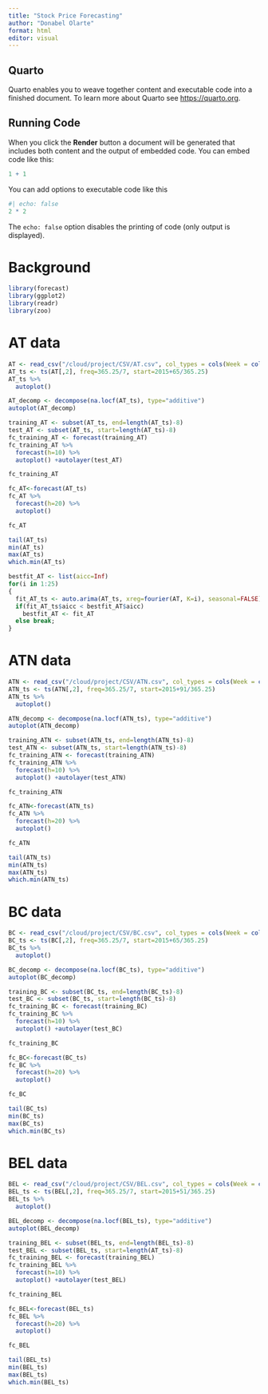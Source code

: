 ```yaml
---
title: "Stock Price Forecasting"
author: "Donabel Olarte"
format: html
editor: visual
---
```


## Quarto

Quarto enables you to weave together content and executable code into a finished document. To learn more about Quarto see <https://quarto.org>.

## Running Code

When you click the **Render** button a document will be generated that includes both content and the output of embedded code. You can embed code like this:

```r
1 + 1
```

You can add options to executable code like this

```r
#| echo: false
2 * 2
```

The `echo: false` option disables the printing of code (only output is displayed).

# Background

```r
library(forecast)
library(ggplot2)
library(readr)
library(zoo)
```

# AT data

```r
AT <- read_csv("/cloud/project/CSV/AT.csv", col_types = cols(Week = col_date(format = "%Y-%m-%d")))
AT_ts <- ts(AT[,2], freq=365.25/7, start=2015+65/365.25)
AT_ts %>%
  autoplot()
```

```r
AT_decomp <- decompose(na.locf(AT_ts), type="additive")
autoplot(AT_decomp)
```

```r
training_AT <- subset(AT_ts, end=length(AT_ts)-8)
test_AT <- subset(AT_ts, start=length(AT_ts)-8)
fc_training_AT <- forecast(training_AT)
fc_training_AT %>%
  forecast(h=10) %>%
  autoplot() +autolayer(test_AT)
```

```r
fc_training_AT
```

```r
fc_AT<-forecast(AT_ts)
fc_AT %>%
  forecast(h=20) %>%
  autoplot()
```

```r
fc_AT
```

```r
tail(AT_ts)
min(AT_ts)
max(AT_ts)
which.min(AT_ts)
```

```r
bestfit_AT <- list(aicc=Inf)
for(i in 1:25)
{
  fit_AT_ts <- auto.arima(AT_ts, xreg=fourier(AT, K=i), seasonal=FALSE)
  if(fit_AT_ts$aicc < bestfit_AT$aicc)
    bestfit_AT <- fit_AT
  else break;
}
```

# ATN data

```r
ATN <- read_csv("/cloud/project/CSV/ATN.csv", col_types = cols(Week = col_date(format = "%Y-%m-%d")))
ATN_ts <- ts(ATN[,2], freq=365.25/7, start=2015+91/365.25)
ATN_ts %>%
  autoplot()
```

```r
ATN_decomp <- decompose(na.locf(ATN_ts), type="additive")
autoplot(ATN_decomp)
```

```r
training_ATN <- subset(ATN_ts, end=length(ATN_ts)-8)
test_ATN <- subset(ATN_ts, start=length(ATN_ts)-8)
fc_training_ATN <- forecast(training_ATN)
fc_training_ATN %>%
  forecast(h=10) %>%
  autoplot() +autolayer(test_ATN)
```

```r
fc_training_ATN
```

```r
fc_ATN<-forecast(ATN_ts)
fc_ATN %>%
  forecast(h=20) %>%
  autoplot()
```

```r
fc_ATN
```

```r
tail(ATN_ts)
min(ATN_ts)
max(ATN_ts)
which.min(ATN_ts)
```

# BC data

```r
BC <- read_csv("/cloud/project/CSV/BC.csv", col_types = cols(Week = col_date(format = "%Y-%m-%d")))
BC_ts <- ts(BC[,2], freq=365.25/7, start=2015+65/365.25)
BC_ts %>%
  autoplot()
```

```r
BC_decomp <- decompose(na.locf(BC_ts), type="additive")
autoplot(BC_decomp)
```

```r
training_BC <- subset(BC_ts, end=length(BC_ts)-8)
test_BC <- subset(BC_ts, start=length(BC_ts)-8)
fc_training_BC <- forecast(training_BC)
fc_training_BC %>%
  forecast(h=10) %>%
  autoplot() +autolayer(test_BC)
```

```r
fc_training_BC
```

```r
fc_BC<-forecast(BC_ts)
fc_BC %>%
  forecast(h=20) %>%
  autoplot()
```

```r
fc_BC
```

```r
tail(BC_ts)
min(BC_ts)
max(BC_ts)
which.min(BC_ts)
```

# BEL data

```r
BEL <- read_csv("/cloud/project/CSV/BEL.csv", col_types = cols(Week = col_date(format = "%Y-%m-%d")))
BEL_ts <- ts(BEL[,2], freq=365.25/7, start=2015+51/365.25)
BEL_ts %>%
  autoplot()
```

```r
BEL_decomp <- decompose(na.locf(BEL_ts), type="additive")
autoplot(BEL_decomp)
```

```r
training_BEL <- subset(BEL_ts, end=length(BEL_ts)-8)
test_BEL <- subset(BEL_ts, start=length(AT_ts)-8)
fc_training_BEL <- forecast(training_BEL)
fc_training_BEL %>%
  forecast(h=10) %>%
  autoplot() +autolayer(test_BEL)
```

```r
fc_training_BEL
```

```r
fc_BEL<-forecast(BEL_ts)
fc_BEL %>%
  forecast(h=20) %>%
  autoplot()
```

```r
fc_BEL
```

```r
tail(BEL_ts)
min(BEL_ts)
max(BEL_ts)
which.min(BEL_ts)
```
